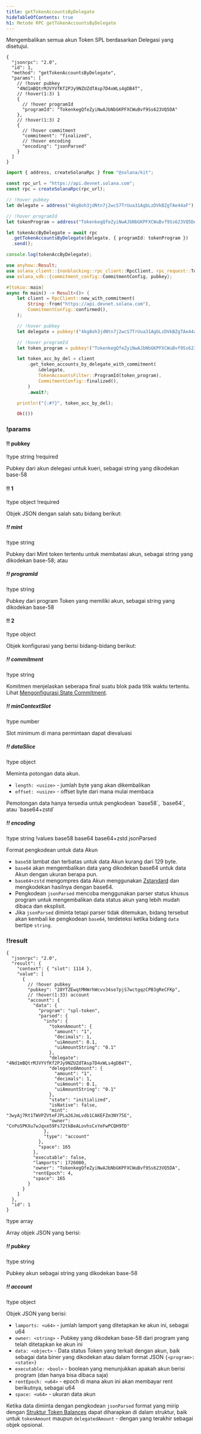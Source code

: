 ```yaml
---
title: getTokenAccountsByDelegate
hideTableOfContents: true
h1: Metode RPC getTokenAccountsByDelegate
---
```


Mengembalikan semua akun Token SPL berdasarkan Delegasi yang disetujui.

<APIMethod>

```jsonc !!request curl
{
  "jsonrpc": "2.0",
  "id": 1,
  "method": "getTokenAccountsByDelegate",
  "params": [
    // !hover pubkey
    "4Nd1mBQtrMJVYVfKf2PJy9NZUZdTAsp7D4xWLs4gDB4T",
    // !hover(1:3) 1
    {
      // !hover programId
      "programId": "TokenkegQfeZyiNwAJbNbGKPFXCWuBvf9Ss623VQ5DA"
    },
    // !hover(1:3) 2
    {
      // !hover commitment
      "commitment": "finalized",
      // !hover encoding
      "encoding": "jsonParsed"
    }
  ]
}
```

```ts !!request title="Kit"
import { address, createSolanaRpc } from "@solana/kit";

const rpc_url = "https://api.devnet.solana.com";
const rpc = createSolanaRpc(rpc_url);

// !hover pubkey
let delegate = address("4kg8oh3jdNtn7j2wcS7TrUua31AgbLzDVkBZgTAe44aF");

// !hover programId
let tokenProgram = address("TokenkegQfeZyiNwAJbNbGKPFXCWuBvf9Ss623VQ5DA");

let tokenAccByDelegate = await rpc
  .getTokenAccountsByDelegate(delegate, { programId: tokenProgram })
  .send();

console.log(tokenAccByDelegate);
```

```rs !!request title="Rust"
use anyhow::Result;
use solana_client::{nonblocking::rpc_client::RpcClient, rpc_request::TokenAccountsFilter};
use solana_sdk::{commitment_config::CommitmentConfig, pubkey};

#[tokio::main]
async fn main() -> Result<()> {
    let client = RpcClient::new_with_commitment(
        String::from("https://api.devnet.solana.com"),
        CommitmentConfig::confirmed(),
    );

    // !hover pubkey
    let delegate = pubkey!("4kg8oh3jdNtn7j2wcS7TrUua31AgbLzDVkBZgTAe44aF");

    // !hover programId
    let token_program = pubkey!("TokenkegQfeZyiNwAJbNbGKPFXCWuBvf9Ss623VQ5DA");

    let token_acc_by_del = client
        .get_token_accounts_by_delegate_with_commitment(
            &delegate,
            TokenAccountsFilter::ProgramId(token_program),
            CommitmentConfig::finalized(),
        )
        .await?;

    println!("{:#?}", token_acc_by_del);

    Ok(())
```

### !params

#### !! pubkey

!type string
!required

Pubkey dari akun delegasi untuk kueri, sebagai string yang dikodekan base-58

#### !! 1

!type object
!required

Objek JSON dengan salah satu bidang berikut:

##### !! mint

!type string

Pubkey dari Mint token tertentu untuk membatasi akun, sebagai string yang
dikodekan base-58; atau

##### !! programId

!type string

Pubkey dari program Token yang memiliki akun, sebagai string yang dikodekan
base-58

#### !! 2

!type object

Objek konfigurasi yang berisi bidang-bidang berikut:

##### !! commitment

!type string

Komitmen menjelaskan seberapa final suatu blok pada titik waktu tertentu. Lihat
[Mengonfigurasi State Commitment](/docs/rpc#configuring-state-commitment).

##### !! minContextSlot

!type number

Slot minimum di mana permintaan dapat dievaluasi

##### !! dataSlice

!type object

Meminta potongan data akun.

- `length: <usize>` - jumlah byte yang akan dikembalikan
- `offset: <usize>` - offset byte dari mana mulai membaca

<Callout type="info">
  Pemotongan data hanya tersedia untuk pengkodean `base58`, `base64`, atau
  `base64+zstd`
</Callout>

##### !! encoding

!type string
!values base58 base64 base64+zstd jsonParsed

Format pengkodean untuk data Akun

- `base58` lambat dan terbatas untuk data Akun kurang dari 129 byte.
- `base64` akan mengembalikan data yang dikodekan base64 untuk data Akun dengan
  ukuran berapa pun.
- `base64+zstd` mengompres data Akun menggunakan
  [Zstandard](https://facebook.github.io/zstd/) dan mengkodekan hasilnya dengan
  base64.
- Pengkodean `jsonParsed` mencoba menggunakan parser status khusus program untuk
  mengembalikan data status akun yang lebih mudah dibaca dan eksplisit.
- Jika `jsonParsed` diminta tetapi parser tidak ditemukan, bidang tersebut akan
  kembali ke pengkodean `base64`, terdeteksi ketika bidang `data` bertipe
  `string`.

### !!result

```jsonc !response
{
  "jsonrpc": "2.0",
  "result": {
    "context": { "slot": 1114 },
    "value": [
      {
        // !hover pubkey
        "pubkey": "28YTZEwqtMHWrhWcvv34se7pjS7wctgqzCPB3gReCFKp",
        // !hover(1:33) account
        "account": {
          "data": {
            "program": "spl-token",
            "parsed": {
              "info": {
                "tokenAmount": {
                  "amount": "1",
                  "decimals": 1,
                  "uiAmount": 0.1,
                  "uiAmountString": "0.1"
                },
                "delegate": "4Nd1mBQtrMJVYVfKf2PJy9NZUZdTAsp7D4xWLs4gDB4T",
                "delegatedAmount": {
                  "amount": "1",
                  "decimals": 1,
                  "uiAmount": 0.1,
                  "uiAmountString": "0.1"
                },
                "state": "initialized",
                "isNative": false,
                "mint": "3wyAj7Rt1TWVPZVteFJPLa26JmLvdb1CAKEFZm3NY75E",
                "owner": "CnPoSPKXu7wJqxe59Fs72tkBeALovhsCxYeFwPCQH9TD"
              },
              "type": "account"
            },
            "space": 165
          },
          "executable": false,
          "lamports": 1726080,
          "owner": "TokenkegQfeZyiNwAJbNbGKPFXCWuBvf9Ss623VQ5DA",
          "rentEpoch": 4,
          "space": 165
        }
      }
    ]
  },
  "id": 1
}
```

!type array

Array objek JSON yang berisi:

##### !! pubkey

!type string

Pubkey akun sebagai string yang dikodekan base-58

##### !! account

!type object

Objek JSON yang berisi:

- `lamports: <u64>` - jumlah lamport yang ditetapkan ke akun ini, sebagai u64
- `owner: <string>` - Pubkey yang dikodekan base-58 dari program yang telah
  ditetapkan ke akun ini
- `data: <object>` - Data status Token yang terkait dengan akun, baik sebagai
  data biner yang dikodekan atau dalam format JSON `{<program>: <state>}`
- `executable: <bool>` - boolean yang menunjukkan apakah akun berisi program
  (dan hanya bisa dibaca saja)
- `rentEpoch: <u64>` - epoch di mana akun ini akan membayar rent berikutnya,
  sebagai u64
- `space: <u64>` - ukuran data akun

Ketika data diminta dengan pengkodean `jsonParsed` format yang mirip dengan
[Struktur Token Balances](/docs/rpc/json-structures#token-balances) dapat
diharapkan di dalam struktur, baik untuk `tokenAmount` maupun
`delegatedAmount` - dengan yang terakhir sebagai objek opsional.

</APIMethod>
